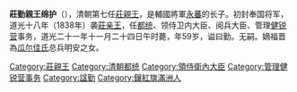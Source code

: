 {{expand|time=2015-03-05T03:20:19+00:00}}
{{unreferenced|time=2015-03-05T03:20:19+00:00}}

'''莊勤親王绵护'''（{{bd|1783年|6月28日（[[乾隆|乾隆]]四十八年五月二十九日）|1842年|1月5日（[[道光|道光]]二十一年十一月二十四）}}），清朝第七任[[莊親王|莊親王]]，是輔國將軍[[永蕃|永蕃]]的长子。初封奉国将军，道光十八年（1838年）袭[[莊亲王|莊亲王]]，任[[都统|都统]]、领侍卫内大臣、阅兵大臣、管理[[健锐营|健锐营]]事务，道光二十一年十一月二十四日午时薨，年59岁，谥曰勤。无嗣。嫡福晋為[[瓜尔佳氏|瓜尔佳氏]]总兵明安之女。

{{start box}}
{{s-hou|承澤裕親王世系|1782年|6月28日|1842年|1月5日|清太宗世系}}
{{s-roy}}
{{s-before|族侄已革莊親王[[奕𧷨|奕𧷨]]}}
{{s-title|[[莊親王|莊親王]]|任職期間:1838年－1842年}}
{{s-after|弟莊質親王[[綿譁|綿-{譁}-]]}}
{{end box}}

{{清朝人物小作品}}
[[Category:莊親王|Category:莊親王]]
[[Category:清朝都统|Category:清朝都统]]
[[Category:領侍衛內大臣|Category:領侍衛內大臣]]
[[Category:管理健锐营事务|Category:管理健锐营事务]]
[[Category:諡勤|Category:諡勤]]
[[Category:鑲紅旗滿洲人|Category:鑲紅旗滿洲人]]